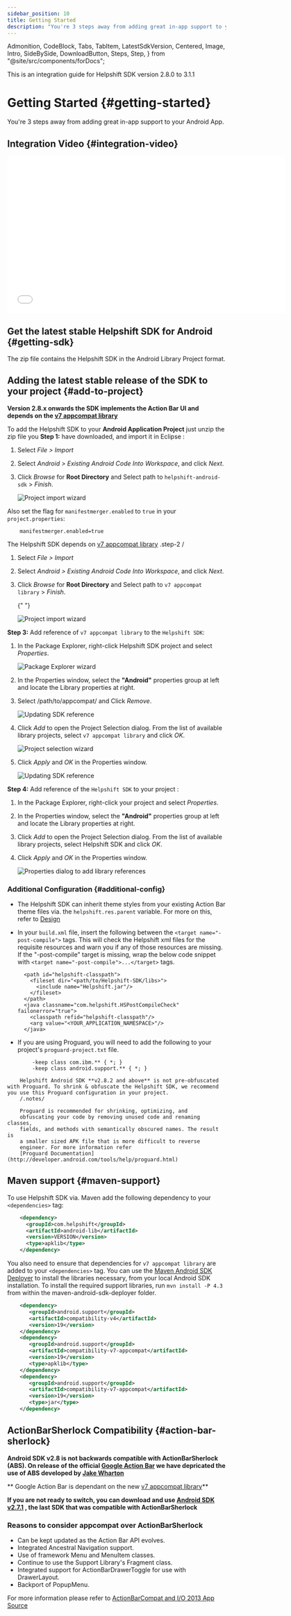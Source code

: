 ```yaml
---
sidebar_position: 10
title: Getting Started
description: "You're 3 steps away from adding great in-app support to your Android App."
---
```


  Admonition,
  CodeBlock,
  Tabs,
  TabItem,
  LatestSdkVersion,
  Centered,
  Image,
  Intro,
  SideBySide,
  DownloadButton,
  Steps,
  Step,
} from "@site/src/components/forDocs";

<Admonition type="info" title="Note">

This is an integration guide for Helpshift SDK version 2.8.0 to 3.1.1

</Admonition>

# Getting Started {#getting-started}

<Intro>

You're 3 steps away from adding great in-app support to your Android App.

</Intro>

## Integration Video {#integration-video}

<iframe
  src="//fast.wistia.net/embed/iframe/sg67fcbj6s"
  allowtransparency="true"
  frameborder="0"
  scrolling="no"
  class="wistia_embed"
  name="wistia_embed"
  allowfullscreen
  mozallowfullscreen
  webkitallowfullscreen
  oallowfullscreen
  msallowfullscreen
  width="640"
  height="360"
></iframe>

## Get the latest stable Helpshift SDK for Android {#getting-sdk}

<DownloadButton
  text="Download SDK"
  link="[% misc.android_31x.sdk_url %]"
  classes="mb-4"
/>

The zip file contains the Helpshift SDK in the Android Library Project
format.

## Adding the latest stable release of the SDK to your project {#add-to-project}

<Admonition type="info" title="Note">

**Version 2.8.x onwards the SDK implements the Action Bar UI and depends
on the [v7 appcompat library](http://developer.android.com/tools/support-library/features.html#v7)**

</Admonition>

To add the Helpshift SDK to your **Android Application Project** just unzip the zip file you
**Step 1:** have downloaded, and import it in Eclipse :

1. Select _File > Import_
1. Select _Android > Existing Android Code Into Workspace_, and click _Next_.
1. Click _Browse_ for **Root Directory** and Select path to `helpshift-android-sdk` > _Finish_.

   <Image
     src="/static/books/android/eclipse-helpshiftsdk.png"
     width="major"
     alt="Project import wizard"
   />

Also set the flag for `manifestmerger.enabled` to `true` in your `project.properties`:

```text
    manifestmerger.enabled=true
```

The Helpshift SDK depends on [v7 appcompat library](http://developer.android.com/tools/support-library/features.html#v7) .step-2 /

1. Select _File > Import_
1. Select _Android > Existing Android Code Into Workspace_, and click _Next_.
1. Click _Browse_ for **Root Directory** and Select path to `v7 appcompat library` > _Finish_.

   {" "}

   <Image
     src="/static/books/android/eclipse-v7appcompat.png"
     width="major"
     alt="Project import wizard"
   />

**Step 3:** Add reference of `v7 appcompat library` to the `Helpshift SDK`:

1. In the Package Explorer, right-click Helpshift SDK project and select _Properties_.

   <Image
     src="/static/books/android/eclipse-package-explorer.png"
     width="half"
     alt="Package Explorer wizard"
   />

1. In the Properties window, select the **"Android"** properties group at left and locate the Library properties at right.
1. Select /path/to/appcompat/ and Click _Remove_.

   <Image
     src="/static/books/android/eclipse-path-remove.png"
     width="major"
     alt="Updating SDK reference"
   />

1. Click _Add_ to open the Project Selection dialog. From the list of available library projects, select `v7 appcompat library` and click _OK_.

   <Image
     src="/static/books/android/eclipse-project-selection.png"
     width="major"
     alt="Project selection wizard"
   />

1. Click _Apply_ and _OK_ in the Properties window.

   <Image
     src="/static/books/android/eclipse-v7reference.png"
     width="major"
     alt="Updating SDK reference"
   />

**Step 4:** Add reference of the `Helpshift SDK` to your project :

1. In the Package Explorer, right-click your project and select _Properties_.
1. In the Properties window, select the **"Android"** properties group at left and locate the Library properties at right.
1. Click _Add_ to open the Project Selection dialog. From the list of available library projects, select Helpshift SDK and click _OK_.
1. Click _Apply_ and _OK_ in the Properties window.

   <Image
     src="/static/books/android/eclipse-helpshiftsdk-reference.png"
     width="full"
     alt="Properties dialog to add library references"
   />

### Additional Configuration {#additional-config}

- The Helpshift SDK can inherit theme styles from your existing Action Bar theme files via. the `helpshift.res.parent` variable. For more on this, refer to [Design](/android/design/)

- In your `build.xml` file, insert the following between the `<target name="-post-compile">` tags. This will check the Helpshift xml files for the requisite resources and warn you if any of those resources are missing. If the "-post-compile" target is missing, wrap the below code snippet with `<target name="-post-compile">...</target>` tags.

        <path id="helpshift-classpath">
          <fileset dir="<path/to/Helpshift-SDK/libs>">
            <include name="Helpshift.jar"/>
          </fileset>
        </path>
        <java classname="com.helpshift.HSPostCompileCheck" failonerror="true">
          <classpath refid="helpshift-classpath"/>
          <arg value="<YOUR_APPLICATION_NAMESPACE>"/>
        </java>

- If you are using Proguard, you will need to add the following to your project's `proguard-project.txt` file.

```text
        -keep class com.ibm.** { *; }
        -keep class android.support.** { *; }

    Helpshift Android SDK **v2.8.2 and above** is not pre-obfuscated with Proguard. To shrink & obfuscate the Helpshift SDK, we recommend you use this Proguard configuration in your project.
    /.notes/

    Proguard is recommended for shrinking, optimizing, and
    obfuscating your code by removing unused code and renaming classes,
    fields, and methods with semantically obscured names. The result is
    a smaller sized APK file that is more difficult to reverse
    engineer. For more information refer
    [Proguard Documentation](http://developer.android.com/tools/help/proguard.html)
```

## Maven support {#maven-support}

To use Helpshift SDK via. Maven add the following dependency to your
`<dependencies>` tag:

```xml
    <dependency>
      <groupId>com.helpshift</groupId>
      <artifactId>android-lib</artifactId>
      <version>VERSION</version>
      <type>apklib</type>
    </dependency>
```

You also need to ensure that dependencies for `v7 appcompat library` are added to your `<dependencies>` tag. You can use the [Maven Android SDK Deployer](https://github.com/mosabua/maven-android-sdk-deployer)
to install the libraries necessary, from your local Android SDK installation. To install the required support libraries, run `mvn install -P 4.3` from within the maven-android-sdk-deployer folder.

```xml
    <dependency>
       <groupId>android.support</groupId>
       <artifactId>compatibility-v4</artifactId>
       <version>19</version>
    </dependency>
    <dependency>
       <groupId>android.support</groupId>
       <artifactId>compatibility-v7-appcompat</artifactId>
       <version>19</version>
       <type>apklib</type>
    </dependency>
    <dependency>
       <groupId>android.support</groupId>
       <artifactId>compatibility-v7-appcompat</artifactId>
       <version>19</version>
       <type>jar</type>
    </dependency>
```

## ActionBarSherlock Compatibility {#action-bar-sherlock}

<Admonition type="info" title="Note">

**Android SDK v2.8 is not backwards compatible with ActionBarSherlock
(ABS). On release of the official [Google Action Bar](http://developer.android.com/guide/topics/ui/actionbar.html) we have depricated the use of ABS developed by
[Jake Wharton](https://github.com/JakeWharton/ActionBarSherlock)**

** Google Action Bar is dependant on the new [v7 appcompat library](http://developer.android.com/tools/support-library/features.html#v7-appcompat)**

**If you are not ready to switch, you can download and use
[Android SDK v2.7.1](https://d3e51fp79zp4el.cloudfront.net/library/android/v2.7/helpshift-android-sdk-2.7.1.zip)
, the last SDK that was compatible with ActionBarSherlock**

</Admonition>

### Reasons to consider appcompat over ActionBarSherlock

- Can be kept updated as the Action Bar API evolves.
- Integrated Ancestral Navigation support.
- Use of framework Menu and MenuItem classes.
- Continue to use the Support Library's Fragment class.
- Integrated support for ActionBarDrawerToggle for use with
  DrawerLayout.
- Backport of PopupMenu.

For more information please refer to
[ActionBarCompat and I/O 2013 App Source](http://android-developers.blogspot.in/2013/08/actionbarcompat-and-io-2013-app-source.html)
